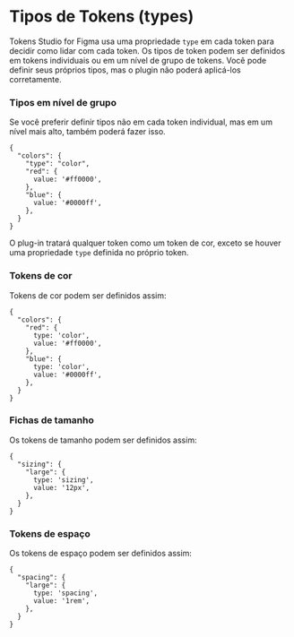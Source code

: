 # Tipos de Tokens (types)

Tokens Studio for Figma usa uma propriedade `type` em cada token para decidir como lidar com cada token. Os tipos de token podem ser definidos em tokens individuais ou em um nível de grupo de tokens. Você pode definir seus próprios tipos, mas o plugin não poderá aplicá-los corretamente.

### Tipos em nível de grupo

Se você preferir definir tipos não em cada token individual, mas em um nível mais alto, também poderá fazer isso.

```
{
  "colors": {
    "type": "color",
    "red": {
      value: '#ff0000',
    },
    "blue": {
      value: '#0000ff',
    },
  }
}
```

O plug-in tratará qualquer token como um token de cor, exceto se houver uma propriedade `type` definida no próprio token.

### Tokens de cor

Tokens de cor podem ser definidos assim:

```
{
  "colors": {
    "red": {
      type: 'color',
      value: '#ff0000',
    },
    "blue": {
      type: 'color',
      value: '#0000ff',
    },
  }
}
```

### Fichas de tamanho

Os tokens de tamanho podem ser definidos assim:

```
{
  "sizing": {
    "large": {
      type: 'sizing',
      value: '12px',
    },
  }
}
```

### Tokens de espaço

Os tokens de espaço podem ser definidos assim:

```
{
  "spacing": {
    "large": {
      type: 'spacing',
      value: '1rem',
    },
  }
}
```
